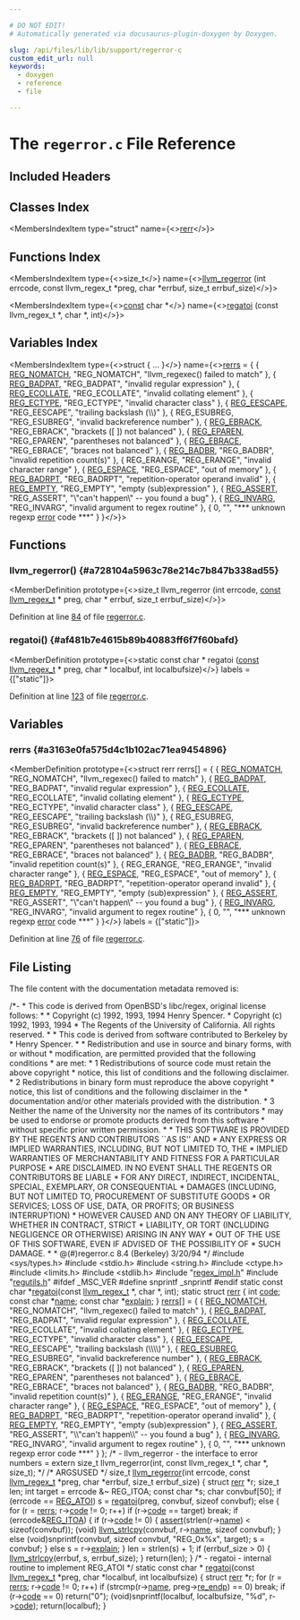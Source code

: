 ```yaml
---

# DO NOT EDIT!
# Automatically generated via docusaurus-plugin-doxygen by Doxygen.

slug: /api/files/lib/lib/support/regerror-c
custom_edit_url: null
keywords:
  - doxygen
  - reference
  - file

---
```





# The `regerror.c` File Reference

<DoxygenPage pluginConfig={pluginConfig}>



## Included Headers

<IncludesList>
<IncludesListItem
  filePath="sys/types.h"
  permalink=""
  isLocal="false" />
<IncludesListItem
  filePath="stdio.h"
  permalink=""
  isLocal="false" />
<IncludesListItem
  filePath="string.h"
  permalink=""
  isLocal="false" />
<IncludesListItem
  filePath="ctype.h"
  permalink=""
  isLocal="false" />
<IncludesListItem
  filePath="limits.h"
  permalink=""
  isLocal="false" />
<IncludesListItem
  filePath="stdlib.h"
  permalink=""
  isLocal="false" />
<IncludesListItem
  filePath="regex_impl.h"
  permalink="/docs/api/files/lib/lib/support/regex-impl-h"
  isLocal="true" />
<IncludesListItem
  filePath="regutils.h"
  permalink="/docs/api/files/lib/lib/support/regutils-h"
  isLocal="true" />
</IncludesList>

## Classes Index

<MembersIndex>

<MembersIndexItem
  type="struct"
  name={<><a href="/docs/api/structs/rerr">rerr</a></>}>
</MembersIndexItem>

</MembersIndex>

## Functions Index

<MembersIndex>

<MembersIndexItem
  type={<>size&#95;t</>}
  name={<><a href="#a728104a5963c78e214c7b847b338ad55">llvm&#95;regerror</a> (int errcode, const llvm&#95;regex&#95;t &#42;preg, char &#42;errbuf, size&#95;t errbuf&#95;size)</>}>
</MembersIndexItem>

<MembersIndexItem
  type={<><a href="/docs/api/files/lib/lib/target/lib/target/aarch64/aarch64promoteconstant-cpp/#a90f8350fecae261c25be85d38b451bff">const</a> char &#42;</>}
  name={<><a href="#af481b7e4615b89b40883ff6f7f60bafd">regatoi</a> (const llvm&#95;regex&#95;t &#42;, char &#42;, int)</>}>
</MembersIndexItem>

</MembersIndex>

## Variables Index

<MembersIndex>

<MembersIndexItem
  type={<>struct &#123; ... &#125;</>}
  name={<><a href="#a3163e0fa575d4c1b102ac71ea9454896">rerrs</a> = &#123;
	&#123; <a href="/docs/api/files/lib/lib/support/regex-impl-h/#a183aab34192b1bdc18a56e84759aa210">REG&#95;NOMATCH</a>,	&quot;REG&#95;NOMATCH&quot;,	&quot;llvm&#95;regexec() failed to match&quot; &#125;,
	&#123; <a href="/docs/api/files/lib/lib/support/regex-impl-h/#ad7e13616a54be821d6b686d8b2587401">REG&#95;BADPAT</a>,	&quot;REG&#95;BADPAT&quot;,	&quot;invalid regular expression&quot; &#125;,
	&#123; <a href="/docs/api/files/lib/lib/support/regex-impl-h/#ac8233bd7398fdb236c8dadf7abebb8a3">REG&#95;ECOLLATE</a>,	&quot;REG&#95;ECOLLATE&quot;,	&quot;invalid collating element&quot; &#125;,
	&#123; <a href="/docs/api/files/lib/lib/support/regex-impl-h/#a16d4f054978e6b70c2672145435a7917">REG&#95;ECTYPE</a>,	&quot;REG&#95;ECTYPE&quot;,	&quot;invalid character class&quot; &#125;,
	&#123; <a href="/docs/api/files/lib/lib/support/regex-impl-h/#a3c04bdcb329fb937154b2b47b2c0c2e0">REG&#95;EESCAPE</a>,	&quot;REG&#95;EESCAPE&quot;,	&quot;trailing backslash (\\\\)&quot; &#125;,
	&#123; REG&#95;ESUBREG,	&quot;REG&#95;ESUBREG&quot;,	&quot;invalid backreference number&quot; &#125;,
	&#123; <a href="/docs/api/files/lib/lib/support/regex-impl-h/#a1e0ef4e0e9d4b184f1b21285cee16c81">REG&#95;EBRACK</a>,	&quot;REG&#95;EBRACK&quot;,	&quot;brackets (&#91; &#93;) not balanced&quot; &#125;,
	&#123; <a href="/docs/api/files/lib/lib/support/regex-impl-h/#ad059816a7c4eb7e2193aadc66627a976">REG&#95;EPAREN</a>,	&quot;REG&#95;EPAREN&quot;,	&quot;parentheses not balanced&quot; &#125;,
	&#123; <a href="/docs/api/files/lib/lib/support/regex-impl-h/#ad0065762ae9d5301a00eddb6242f104b">REG&#95;EBRACE</a>,	&quot;REG&#95;EBRACE&quot;,	&quot;braces not balanced&quot; &#125;,
	&#123; <a href="/docs/api/files/lib/lib/support/regex-impl-h/#aa4693ad3584b57edf162fa492f85c16f">REG&#95;BADBR</a>,	&quot;REG&#95;BADBR&quot;,	&quot;invalid repetition count(s)&quot; &#125;,
	&#123; REG&#95;ERANGE,	&quot;REG&#95;ERANGE&quot;,	&quot;invalid character range&quot; &#125;,
	&#123; <a href="/docs/api/files/lib/lib/support/regex-impl-h/#ae0ee85477e8756f1cf2d7fab21e56235">REG&#95;ESPACE</a>,	&quot;REG&#95;ESPACE&quot;,	&quot;out of memory&quot; &#125;,
	&#123; <a href="/docs/api/files/lib/lib/support/regex-impl-h/#a377356d91031028d3c2d6960b6fb3ac0">REG&#95;BADRPT</a>,	&quot;REG&#95;BADRPT&quot;,	&quot;repetition-operator operand invalid&quot; &#125;,
	&#123; <a href="/docs/api/files/lib/lib/support/regex-impl-h/#ab974b0d779831c3f7ba76a70748d7e71">REG&#95;EMPTY</a>,	&quot;REG&#95;EMPTY&quot;,	&quot;empty (sub)expression&quot; &#125;,
	&#123; <a href="/docs/api/files/lib/lib/support/regex-impl-h/#a284ab151886dcb8b211f21a8a0d36d78">REG&#95;ASSERT</a>,	&quot;REG&#95;ASSERT&quot;,	&quot;\\&quot;can&#39;t happen\\&quot; -- you found a bug&quot; &#125;,
	&#123; <a href="/docs/api/files/lib/lib/support/regex-impl-h/#a5dba69255d33bbff71dc102cd9d5477e">REG&#95;INVARG</a>,	&quot;REG&#95;INVARG&quot;,	&quot;invalid argument to regex routine&quot; &#125;,
	&#123; 0,		&quot;&quot;,		&quot;&#42;&#42;&#42; unknown regexp <a href="/docs/api/files/lib/lib/debuginfo/lib/debuginfo/codeview/symbolrecordmapping-cpp/#a9cdf893c7d17e47fa1ed8bebf92a5da4">error</a> code &#42;&#42;&#42;&quot; &#125;
&#125;</>}>
</MembersIndexItem>

</MembersIndex>


<SectionDefinition>

## Functions

### llvm&#95;regerror() {#a728104a5963c78e214c7b847b338ad55}

<MemberDefinition
  prototype={<>size&#95;t llvm&#95;regerror (int errcode, <a href="/docs/api/files/lib/lib/target/lib/target/aarch64/aarch64promoteconstant-cpp/#a90f8350fecae261c25be85d38b451bff">const</a> <a href="/docs/api/files/lib/lib/support/regex-impl-h/#a14d8a63433f444e7352b4e931cf33335">llvm&#95;regex&#95;t</a> &#42; preg, char &#42; errbuf, size&#95;t errbuf_size)</>}>

Definition at line <a href="#l00084">84</a> of file <a href="/docs/api/files/lib/lib/support/regerror-c">regerror.c</a>.
</MemberDefinition>

### regatoi() {#af481b7e4615b89b40883ff6f7f60bafd}

<MemberDefinition
  prototype={<>static const char &#42; regatoi (<a href="/docs/api/files/lib/lib/target/lib/target/aarch64/aarch64promoteconstant-cpp/#a90f8350fecae261c25be85d38b451bff">const</a> <a href="/docs/api/files/lib/lib/support/regex-impl-h/#a14d8a63433f444e7352b4e931cf33335">llvm&#95;regex&#95;t</a> &#42; preg, char &#42; localbuf, int localbufsize)</>}
  labels = {["static"]}>

Definition at line <a href="#l00123">123</a> of file <a href="/docs/api/files/lib/lib/support/regerror-c">regerror.c</a>.
</MemberDefinition>

</SectionDefinition>

<SectionDefinition>

## Variables

### rerrs {#a3163e0fa575d4c1b102ac71ea9454896}

<MemberDefinition
  prototype={<>struct rerr rerrs&#91;&#93; = &#123;
	&#123; <a href="/docs/api/files/lib/lib/support/regex-impl-h/#a183aab34192b1bdc18a56e84759aa210">REG&#95;NOMATCH</a>,	&quot;REG&#95;NOMATCH&quot;,	&quot;llvm&#95;regexec() failed to match&quot; &#125;,
	&#123; <a href="/docs/api/files/lib/lib/support/regex-impl-h/#ad7e13616a54be821d6b686d8b2587401">REG&#95;BADPAT</a>,	&quot;REG&#95;BADPAT&quot;,	&quot;invalid regular expression&quot; &#125;,
	&#123; <a href="/docs/api/files/lib/lib/support/regex-impl-h/#ac8233bd7398fdb236c8dadf7abebb8a3">REG&#95;ECOLLATE</a>,	&quot;REG&#95;ECOLLATE&quot;,	&quot;invalid collating element&quot; &#125;,
	&#123; <a href="/docs/api/files/lib/lib/support/regex-impl-h/#a16d4f054978e6b70c2672145435a7917">REG&#95;ECTYPE</a>,	&quot;REG&#95;ECTYPE&quot;,	&quot;invalid character class&quot; &#125;,
	&#123; <a href="/docs/api/files/lib/lib/support/regex-impl-h/#a3c04bdcb329fb937154b2b47b2c0c2e0">REG&#95;EESCAPE</a>,	&quot;REG&#95;EESCAPE&quot;,	&quot;trailing backslash (\\\\)&quot; &#125;,
	&#123; REG&#95;ESUBREG,	&quot;REG&#95;ESUBREG&quot;,	&quot;invalid backreference number&quot; &#125;,
	&#123; <a href="/docs/api/files/lib/lib/support/regex-impl-h/#a1e0ef4e0e9d4b184f1b21285cee16c81">REG&#95;EBRACK</a>,	&quot;REG&#95;EBRACK&quot;,	&quot;brackets (&#91; &#93;) not balanced&quot; &#125;,
	&#123; <a href="/docs/api/files/lib/lib/support/regex-impl-h/#ad059816a7c4eb7e2193aadc66627a976">REG&#95;EPAREN</a>,	&quot;REG&#95;EPAREN&quot;,	&quot;parentheses not balanced&quot; &#125;,
	&#123; <a href="/docs/api/files/lib/lib/support/regex-impl-h/#ad0065762ae9d5301a00eddb6242f104b">REG&#95;EBRACE</a>,	&quot;REG&#95;EBRACE&quot;,	&quot;braces not balanced&quot; &#125;,
	&#123; <a href="/docs/api/files/lib/lib/support/regex-impl-h/#aa4693ad3584b57edf162fa492f85c16f">REG&#95;BADBR</a>,	&quot;REG&#95;BADBR&quot;,	&quot;invalid repetition count(s)&quot; &#125;,
	&#123; REG&#95;ERANGE,	&quot;REG&#95;ERANGE&quot;,	&quot;invalid character range&quot; &#125;,
	&#123; <a href="/docs/api/files/lib/lib/support/regex-impl-h/#ae0ee85477e8756f1cf2d7fab21e56235">REG&#95;ESPACE</a>,	&quot;REG&#95;ESPACE&quot;,	&quot;out of memory&quot; &#125;,
	&#123; <a href="/docs/api/files/lib/lib/support/regex-impl-h/#a377356d91031028d3c2d6960b6fb3ac0">REG&#95;BADRPT</a>,	&quot;REG&#95;BADRPT&quot;,	&quot;repetition-operator operand invalid&quot; &#125;,
	&#123; <a href="/docs/api/files/lib/lib/support/regex-impl-h/#ab974b0d779831c3f7ba76a70748d7e71">REG&#95;EMPTY</a>,	&quot;REG&#95;EMPTY&quot;,	&quot;empty (sub)expression&quot; &#125;,
	&#123; <a href="/docs/api/files/lib/lib/support/regex-impl-h/#a284ab151886dcb8b211f21a8a0d36d78">REG&#95;ASSERT</a>,	&quot;REG&#95;ASSERT&quot;,	&quot;\\&quot;can&#39;t happen\\&quot; -- you found a bug&quot; &#125;,
	&#123; <a href="/docs/api/files/lib/lib/support/regex-impl-h/#a5dba69255d33bbff71dc102cd9d5477e">REG&#95;INVARG</a>,	&quot;REG&#95;INVARG&quot;,	&quot;invalid argument to regex routine&quot; &#125;,
	&#123; 0,		&quot;&quot;,		&quot;&#42;&#42;&#42; unknown regexp <a href="/docs/api/files/lib/lib/debuginfo/lib/debuginfo/codeview/symbolrecordmapping-cpp/#a9cdf893c7d17e47fa1ed8bebf92a5da4">error</a> code &#42;&#42;&#42;&quot; &#125;
&#125;</>}
  labels = {["static"]}>

Definition at line <a href="#l00076">76</a> of file <a href="/docs/api/files/lib/lib/support/regerror-c">regerror.c</a>.
</MemberDefinition>

</SectionDefinition>

## File Listing

The file content with the documentation metadata removed is:

<ProgramListing>

<Link id="l00001" /><CodeLine lineNumber="1"><Highlight kind="comment">/&#42;-</Highlight></CodeLine>
<Link id="l00002" /><CodeLine lineNumber="2"><Highlight kind="comment"> &#42; This code is derived from OpenBSD&#39;s libc/regex, original license follows:</Highlight></CodeLine>
<Link id="l00003" /><CodeLine lineNumber="3"><Highlight kind="comment"> &#42;</Highlight></CodeLine>
<Link id="l00004" /><CodeLine lineNumber="4"><Highlight kind="comment"> &#42; Copyright (c) 1992, 1993, 1994 Henry Spencer.</Highlight></CodeLine>
<Link id="l00005" /><CodeLine lineNumber="5"><Highlight kind="comment"> &#42; Copyright (c) 1992, 1993, 1994</Highlight></CodeLine>
<Link id="l00006" /><CodeLine lineNumber="6"><Highlight kind="comment"> &#42;  The Regents of the University of California.  All rights reserved.</Highlight></CodeLine>
<Link id="l00007" /><CodeLine lineNumber="7"><Highlight kind="comment"> &#42;</Highlight></CodeLine>
<Link id="l00008" /><CodeLine lineNumber="8"><Highlight kind="comment"> &#42; This code is derived from software contributed to Berkeley by</Highlight></CodeLine>
<Link id="l00009" /><CodeLine lineNumber="9"><Highlight kind="comment"> &#42; Henry Spencer.</Highlight></CodeLine>
<Link id="l00010" /><CodeLine lineNumber="10"><Highlight kind="comment"> &#42;</Highlight></CodeLine>
<Link id="l00011" /><CodeLine lineNumber="11"><Highlight kind="comment"> &#42; Redistribution and use in source and binary forms, with or without</Highlight></CodeLine>
<Link id="l00012" /><CodeLine lineNumber="12"><Highlight kind="comment"> &#42; modification, are permitted provided that the following conditions</Highlight></CodeLine>
<Link id="l00013" /><CodeLine lineNumber="13"><Highlight kind="comment"> &#42; are met:</Highlight></CodeLine>
<Link id="l00014" /><CodeLine lineNumber="14"><Highlight kind="comment"> &#42; 1 Redistributions of source code must retain the above copyright</Highlight></CodeLine>
<Link id="l00015" /><CodeLine lineNumber="15"><Highlight kind="comment"> &#42;    notice, this list of conditions and the following disclaimer.</Highlight></CodeLine>
<Link id="l00016" /><CodeLine lineNumber="16"><Highlight kind="comment"> &#42; 2 Redistributions in binary form must reproduce the above copyright</Highlight></CodeLine>
<Link id="l00017" /><CodeLine lineNumber="17"><Highlight kind="comment"> &#42;    notice, this list of conditions and the following disclaimer in the</Highlight></CodeLine>
<Link id="l00018" /><CodeLine lineNumber="18"><Highlight kind="comment"> &#42;    documentation and/or other materials provided with the distribution.</Highlight></CodeLine>
<Link id="l00019" /><CodeLine lineNumber="19"><Highlight kind="comment"> &#42; 3 Neither the name of the University nor the names of its contributors</Highlight></CodeLine>
<Link id="l00020" /><CodeLine lineNumber="20"><Highlight kind="comment"> &#42;    may be used to endorse or promote products derived from this software</Highlight></CodeLine>
<Link id="l00021" /><CodeLine lineNumber="21"><Highlight kind="comment"> &#42;    without specific prior written permission.</Highlight></CodeLine>
<Link id="l00022" /><CodeLine lineNumber="22"><Highlight kind="comment"> &#42;</Highlight></CodeLine>
<Link id="l00023" /><CodeLine lineNumber="23"><Highlight kind="comment"> &#42; THIS SOFTWARE IS PROVIDED BY THE REGENTS AND CONTRIBUTORS &#96;&#96;AS IS&#39;&#39; AND</Highlight></CodeLine>
<Link id="l00024" /><CodeLine lineNumber="24"><Highlight kind="comment"> &#42; ANY EXPRESS OR IMPLIED WARRANTIES, INCLUDING, BUT NOT LIMITED TO, THE</Highlight></CodeLine>
<Link id="l00025" /><CodeLine lineNumber="25"><Highlight kind="comment"> &#42; IMPLIED WARRANTIES OF MERCHANTABILITY AND FITNESS FOR A PARTICULAR PURPOSE</Highlight></CodeLine>
<Link id="l00026" /><CodeLine lineNumber="26"><Highlight kind="comment"> &#42; ARE DISCLAIMED.  IN NO EVENT SHALL THE REGENTS OR CONTRIBUTORS BE LIABLE</Highlight></CodeLine>
<Link id="l00027" /><CodeLine lineNumber="27"><Highlight kind="comment"> &#42; FOR ANY DIRECT, INDIRECT, INCIDENTAL, SPECIAL, EXEMPLARY, OR CONSEQUENTIAL</Highlight></CodeLine>
<Link id="l00028" /><CodeLine lineNumber="28"><Highlight kind="comment"> &#42; DAMAGES (INCLUDING, BUT NOT LIMITED TO, PROCUREMENT OF SUBSTITUTE GOODS</Highlight></CodeLine>
<Link id="l00029" /><CodeLine lineNumber="29"><Highlight kind="comment"> &#42; OR SERVICES; LOSS OF USE, DATA, OR PROFITS; OR BUSINESS INTERRUPTION)</Highlight></CodeLine>
<Link id="l00030" /><CodeLine lineNumber="30"><Highlight kind="comment"> &#42; HOWEVER CAUSED AND ON ANY THEORY OF LIABILITY, WHETHER IN CONTRACT, STRICT</Highlight></CodeLine>
<Link id="l00031" /><CodeLine lineNumber="31"><Highlight kind="comment"> &#42; LIABILITY, OR TORT (INCLUDING NEGLIGENCE OR OTHERWISE) ARISING IN ANY WAY</Highlight></CodeLine>
<Link id="l00032" /><CodeLine lineNumber="32"><Highlight kind="comment"> &#42; OUT OF THE USE OF THIS SOFTWARE, EVEN IF ADVISED OF THE POSSIBILITY OF</Highlight></CodeLine>
<Link id="l00033" /><CodeLine lineNumber="33"><Highlight kind="comment"> &#42; SUCH DAMAGE.</Highlight></CodeLine>
<Link id="l00034" /><CodeLine lineNumber="34"><Highlight kind="comment"> &#42;</Highlight></CodeLine>
<Link id="l00035" /><CodeLine lineNumber="35"><Highlight kind="comment"> &#42;  @(#)regerror.c  8.4 (Berkeley) 3/20/94</Highlight></CodeLine>
<Link id="l00036" /><CodeLine lineNumber="36"><Highlight kind="comment"> &#42;/</Highlight><Highlight kind="normal"></Highlight></CodeLine>
<Link id="l00037" /><CodeLine lineNumber="37"><Highlight kind="normal"></Highlight></CodeLine>
<Link id="l00038" /><CodeLine lineNumber="38"><Highlight kind="normal"></Highlight><Highlight kind="preprocessor">#include &lt;sys/types.h&gt;</Highlight><Highlight kind="normal"></Highlight></CodeLine>
<Link id="l00039" /><CodeLine lineNumber="39"><Highlight kind="normal"></Highlight><Highlight kind="preprocessor">#include &lt;stdio.h&gt;</Highlight><Highlight kind="normal"></Highlight></CodeLine>
<Link id="l00040" /><CodeLine lineNumber="40"><Highlight kind="normal"></Highlight><Highlight kind="preprocessor">#include &lt;string.h&gt;</Highlight><Highlight kind="normal"></Highlight></CodeLine>
<Link id="l00041" /><CodeLine lineNumber="41"><Highlight kind="normal"></Highlight><Highlight kind="preprocessor">#include &lt;ctype.h&gt;</Highlight><Highlight kind="normal"></Highlight></CodeLine>
<Link id="l00042" /><CodeLine lineNumber="42"><Highlight kind="normal"></Highlight><Highlight kind="preprocessor">#include &lt;limits.h&gt;</Highlight><Highlight kind="normal"></Highlight></CodeLine>
<Link id="l00043" /><CodeLine lineNumber="43"><Highlight kind="normal"></Highlight><Highlight kind="preprocessor">#include &lt;stdlib.h&gt;</Highlight><Highlight kind="normal"></Highlight></CodeLine>
<Link id="l00044" /><CodeLine lineNumber="44"><Highlight kind="normal"></Highlight><Highlight kind="preprocessor">#include &quot;<a href="/docs/api/files/lib/lib/support/regex-impl-h">regex&#95;impl.h</a>&quot;</Highlight><Highlight kind="normal"></Highlight></CodeLine>
<Link id="l00045" /><CodeLine lineNumber="45"><Highlight kind="normal"></Highlight></CodeLine>
<Link id="l00046" /><CodeLine lineNumber="46"><Highlight kind="normal"></Highlight><Highlight kind="preprocessor">#include &quot;<a href="/docs/api/files/lib/lib/support/regutils-h">regutils.h</a>&quot;</Highlight><Highlight kind="normal"></Highlight></CodeLine>
<Link id="l00047" /><CodeLine lineNumber="47"><Highlight kind="normal"></Highlight></CodeLine>
<Link id="l00048" /><CodeLine lineNumber="48"><Highlight kind="normal"></Highlight><Highlight kind="preprocessor">#ifdef &#95;MSC&#95;VER</Highlight><Highlight kind="normal"></Highlight></CodeLine>
<Link id="l00049" /><CodeLine lineNumber="49"><Highlight kind="normal"></Highlight><Highlight kind="preprocessor">#define snprintf &#95;snprintf</Highlight><Highlight kind="normal"></Highlight></CodeLine>
<Link id="l00050" /><CodeLine lineNumber="50"><Highlight kind="normal"></Highlight><Highlight kind="preprocessor">#endif</Highlight><Highlight kind="normal"></Highlight></CodeLine>
<Link id="l00051" /><CodeLine lineNumber="51"><Highlight kind="normal"></Highlight></CodeLine>
<Link id="l00052" /><CodeLine lineNumber="52"><Highlight kind="normal"></Highlight><Highlight kind="keyword">static</Highlight><Highlight kind="normal"> </Highlight><Highlight kind="keyword">const</Highlight><Highlight kind="normal"> </Highlight><Highlight kind="keywordtype">char</Highlight><Highlight kind="normal"> &#42;<a href="#af481b7e4615b89b40883ff6f7f60bafd">regatoi</a>(</Highlight><Highlight kind="keyword">const</Highlight><Highlight kind="normal"> <a href="/docs/api/files/lib/lib/support/regex-impl-h/#a14d8a63433f444e7352b4e931cf33335">llvm&#95;regex&#95;t</a> &#42;, </Highlight><Highlight kind="keywordtype">char</Highlight><Highlight kind="normal"> &#42;, </Highlight><Highlight kind="keywordtype">int</Highlight><Highlight kind="normal">);</Highlight></CodeLine>
<Link id="l00053" /><CodeLine lineNumber="53"><Highlight kind="normal"></Highlight></CodeLine>
<Link id="l00054" /><CodeLine lineNumber="54" lineLink="/docs/api/structs/rerr"><Highlight kind="normal"></Highlight><Highlight kind="keyword">static</Highlight><Highlight kind="normal"> </Highlight><Highlight kind="keyword">struct </Highlight><Highlight kind="normal"><a href="/docs/api/structs/rerr">rerr</a> &#123;</Highlight></CodeLine>
<Link id="l00055" /><CodeLine lineNumber="55" lineLink="/docs/api/structs/rerr/#a0bbc574398805ac6226a74745d8a8215"><Highlight kind="normal">  </Highlight><Highlight kind="keywordtype">int</Highlight><Highlight kind="normal"> <a href="/docs/api/structs/rerr/#a0bbc574398805ac6226a74745d8a8215">code</a>;</Highlight></CodeLine>
<Link id="l00056" /><CodeLine lineNumber="56" lineLink="/docs/api/structs/rerr/#a2f69e340c9f6404032c5f9d5ea84245b"><Highlight kind="normal">  </Highlight><Highlight kind="keyword">const</Highlight><Highlight kind="normal"> </Highlight><Highlight kind="keywordtype">char</Highlight><Highlight kind="normal"> &#42;<a href="/docs/api/structs/rerr/#a2f69e340c9f6404032c5f9d5ea84245b">name</a>;</Highlight></CodeLine>
<Link id="l00057" /><CodeLine lineNumber="57" lineLink="/docs/api/structs/rerr/#a00db6e0c7d6449af27fff2afdb4155ea"><Highlight kind="normal">  </Highlight><Highlight kind="keyword">const</Highlight><Highlight kind="normal"> </Highlight><Highlight kind="keywordtype">char</Highlight><Highlight kind="normal"> &#42;<a href="/docs/api/structs/rerr/#a00db6e0c7d6449af27fff2afdb4155ea">explain</a>;</Highlight></CodeLine>
<Link id="l00058" /><CodeLine lineNumber="58"><Highlight kind="normal">&#125; <a href="#a3163e0fa575d4c1b102ac71ea9454896">rerrs</a>&#91;&#93; = &#123;</Highlight></CodeLine>
<Link id="l00059" /><CodeLine lineNumber="59"><Highlight kind="normal">  &#123; <a href="/docs/api/files/lib/lib/support/regex-impl-h/#a183aab34192b1bdc18a56e84759aa210">REG&#95;NOMATCH</a>,  </Highlight><Highlight kind="stringliteral">&quot;REG&#95;NOMATCH&quot;</Highlight><Highlight kind="normal">,  </Highlight><Highlight kind="stringliteral">&quot;llvm&#95;regexec() failed to match&quot;</Highlight><Highlight kind="normal"> &#125;,</Highlight></CodeLine>
<Link id="l00060" /><CodeLine lineNumber="60"><Highlight kind="normal">  &#123; <a href="/docs/api/files/lib/lib/support/regex-impl-h/#ad7e13616a54be821d6b686d8b2587401">REG&#95;BADPAT</a>, </Highlight><Highlight kind="stringliteral">&quot;REG&#95;BADPAT&quot;</Highlight><Highlight kind="normal">, </Highlight><Highlight kind="stringliteral">&quot;invalid regular expression&quot;</Highlight><Highlight kind="normal"> &#125;,</Highlight></CodeLine>
<Link id="l00061" /><CodeLine lineNumber="61"><Highlight kind="normal">  &#123; <a href="/docs/api/files/lib/lib/support/regex-impl-h/#ac8233bd7398fdb236c8dadf7abebb8a3">REG&#95;ECOLLATE</a>, </Highlight><Highlight kind="stringliteral">&quot;REG&#95;ECOLLATE&quot;</Highlight><Highlight kind="normal">, </Highlight><Highlight kind="stringliteral">&quot;invalid collating element&quot;</Highlight><Highlight kind="normal"> &#125;,</Highlight></CodeLine>
<Link id="l00062" /><CodeLine lineNumber="62"><Highlight kind="normal">  &#123; <a href="/docs/api/files/lib/lib/support/regex-impl-h/#a16d4f054978e6b70c2672145435a7917">REG&#95;ECTYPE</a>, </Highlight><Highlight kind="stringliteral">&quot;REG&#95;ECTYPE&quot;</Highlight><Highlight kind="normal">, </Highlight><Highlight kind="stringliteral">&quot;invalid character class&quot;</Highlight><Highlight kind="normal"> &#125;,</Highlight></CodeLine>
<Link id="l00063" /><CodeLine lineNumber="63"><Highlight kind="normal">  &#123; <a href="/docs/api/files/lib/lib/support/regex-impl-h/#a3c04bdcb329fb937154b2b47b2c0c2e0">REG&#95;EESCAPE</a>,  </Highlight><Highlight kind="stringliteral">&quot;REG&#95;EESCAPE&quot;</Highlight><Highlight kind="normal">,  </Highlight><Highlight kind="stringliteral">&quot;trailing backslash (\\\\)&quot;</Highlight><Highlight kind="normal"> &#125;,</Highlight></CodeLine>
<Link id="l00064" /><CodeLine lineNumber="64"><Highlight kind="normal">  &#123; <a href="/docs/api/files/lib/lib/support/regex-impl-h/#a93635e62856bab30bab8d0bc400ff07d">REG&#95;ESUBREG</a>,  </Highlight><Highlight kind="stringliteral">&quot;REG&#95;ESUBREG&quot;</Highlight><Highlight kind="normal">,  </Highlight><Highlight kind="stringliteral">&quot;invalid backreference number&quot;</Highlight><Highlight kind="normal"> &#125;,</Highlight></CodeLine>
<Link id="l00065" /><CodeLine lineNumber="65"><Highlight kind="normal">  &#123; <a href="/docs/api/files/lib/lib/support/regex-impl-h/#a1e0ef4e0e9d4b184f1b21285cee16c81">REG&#95;EBRACK</a>, </Highlight><Highlight kind="stringliteral">&quot;REG&#95;EBRACK&quot;</Highlight><Highlight kind="normal">, </Highlight><Highlight kind="stringliteral">&quot;brackets (&#91; &#93;) not balanced&quot;</Highlight><Highlight kind="normal"> &#125;,</Highlight></CodeLine>
<Link id="l00066" /><CodeLine lineNumber="66"><Highlight kind="normal">  &#123; <a href="/docs/api/files/lib/lib/support/regex-impl-h/#ad059816a7c4eb7e2193aadc66627a976">REG&#95;EPAREN</a>, </Highlight><Highlight kind="stringliteral">&quot;REG&#95;EPAREN&quot;</Highlight><Highlight kind="normal">, </Highlight><Highlight kind="stringliteral">&quot;parentheses not balanced&quot;</Highlight><Highlight kind="normal"> &#125;,</Highlight></CodeLine>
<Link id="l00067" /><CodeLine lineNumber="67"><Highlight kind="normal">  &#123; <a href="/docs/api/files/lib/lib/support/regex-impl-h/#ad0065762ae9d5301a00eddb6242f104b">REG&#95;EBRACE</a>, </Highlight><Highlight kind="stringliteral">&quot;REG&#95;EBRACE&quot;</Highlight><Highlight kind="normal">, </Highlight><Highlight kind="stringliteral">&quot;braces not balanced&quot;</Highlight><Highlight kind="normal"> &#125;,</Highlight></CodeLine>
<Link id="l00068" /><CodeLine lineNumber="68"><Highlight kind="normal">  &#123; <a href="/docs/api/files/lib/lib/support/regex-impl-h/#aa4693ad3584b57edf162fa492f85c16f">REG&#95;BADBR</a>,  </Highlight><Highlight kind="stringliteral">&quot;REG&#95;BADBR&quot;</Highlight><Highlight kind="normal">,  </Highlight><Highlight kind="stringliteral">&quot;invalid repetition count(s)&quot;</Highlight><Highlight kind="normal"> &#125;,</Highlight></CodeLine>
<Link id="l00069" /><CodeLine lineNumber="69"><Highlight kind="normal">  &#123; <a href="/docs/api/files/lib/lib/support/regex-impl-h/#a92147e11843057bc3c9a5b2a2f682b14">REG&#95;ERANGE</a>, </Highlight><Highlight kind="stringliteral">&quot;REG&#95;ERANGE&quot;</Highlight><Highlight kind="normal">, </Highlight><Highlight kind="stringliteral">&quot;invalid character range&quot;</Highlight><Highlight kind="normal"> &#125;,</Highlight></CodeLine>
<Link id="l00070" /><CodeLine lineNumber="70"><Highlight kind="normal">  &#123; <a href="/docs/api/files/lib/lib/support/regex-impl-h/#ae0ee85477e8756f1cf2d7fab21e56235">REG&#95;ESPACE</a>, </Highlight><Highlight kind="stringliteral">&quot;REG&#95;ESPACE&quot;</Highlight><Highlight kind="normal">, </Highlight><Highlight kind="stringliteral">&quot;out of memory&quot;</Highlight><Highlight kind="normal"> &#125;,</Highlight></CodeLine>
<Link id="l00071" /><CodeLine lineNumber="71"><Highlight kind="normal">  &#123; <a href="/docs/api/files/lib/lib/support/regex-impl-h/#a377356d91031028d3c2d6960b6fb3ac0">REG&#95;BADRPT</a>, </Highlight><Highlight kind="stringliteral">&quot;REG&#95;BADRPT&quot;</Highlight><Highlight kind="normal">, </Highlight><Highlight kind="stringliteral">&quot;repetition-operator operand invalid&quot;</Highlight><Highlight kind="normal"> &#125;,</Highlight></CodeLine>
<Link id="l00072" /><CodeLine lineNumber="72"><Highlight kind="normal">  &#123; <a href="/docs/api/files/lib/lib/support/regex-impl-h/#ab974b0d779831c3f7ba76a70748d7e71">REG&#95;EMPTY</a>,  </Highlight><Highlight kind="stringliteral">&quot;REG&#95;EMPTY&quot;</Highlight><Highlight kind="normal">,  </Highlight><Highlight kind="stringliteral">&quot;empty (sub)expression&quot;</Highlight><Highlight kind="normal"> &#125;,</Highlight></CodeLine>
<Link id="l00073" /><CodeLine lineNumber="73"><Highlight kind="normal">  &#123; <a href="/docs/api/files/lib/lib/support/regex-impl-h/#a284ab151886dcb8b211f21a8a0d36d78">REG&#95;ASSERT</a>, </Highlight><Highlight kind="stringliteral">&quot;REG&#95;ASSERT&quot;</Highlight><Highlight kind="normal">, </Highlight><Highlight kind="stringliteral">&quot;\\&quot;can&#39;t happen\\&quot; -- you found a bug&quot;</Highlight><Highlight kind="normal"> &#125;,</Highlight></CodeLine>
<Link id="l00074" /><CodeLine lineNumber="74"><Highlight kind="normal">  &#123; <a href="/docs/api/files/lib/lib/support/regex-impl-h/#a5dba69255d33bbff71dc102cd9d5477e">REG&#95;INVARG</a>, </Highlight><Highlight kind="stringliteral">&quot;REG&#95;INVARG&quot;</Highlight><Highlight kind="normal">, </Highlight><Highlight kind="stringliteral">&quot;invalid argument to regex routine&quot;</Highlight><Highlight kind="normal"> &#125;,</Highlight></CodeLine>
<Link id="l00075" /><CodeLine lineNumber="75"><Highlight kind="normal">  &#123; 0,    </Highlight><Highlight kind="stringliteral">&quot;&quot;</Highlight><Highlight kind="normal">,   </Highlight><Highlight kind="stringliteral">&quot;&#42;&#42;&#42; unknown regexp error code &#42;&#42;&#42;&quot;</Highlight><Highlight kind="normal"> &#125;</Highlight></CodeLine>
<Link id="l00076" /><CodeLine lineNumber="76" lineLink="#a3163e0fa575d4c1b102ac71ea9454896"><Highlight kind="normal">&#125;;</Highlight></CodeLine>
<Link id="l00077" /><CodeLine lineNumber="77"><Highlight kind="normal"></Highlight></CodeLine>
<Link id="l00078" /><CodeLine lineNumber="78"><Highlight kind="normal"></Highlight><Highlight kind="comment">/&#42;</Highlight></CodeLine>
<Link id="l00079" /><CodeLine lineNumber="79"><Highlight kind="comment"> - llvm&#95;regerror - the interface to error numbers</Highlight></CodeLine>
<Link id="l00080" /><CodeLine lineNumber="80"><Highlight kind="comment"> = extern size&#95;t llvm&#95;regerror(int, const llvm&#95;regex&#95;t &#42;, char &#42;, size&#95;t);</Highlight></CodeLine>
<Link id="l00081" /><CodeLine lineNumber="81"><Highlight kind="comment"> &#42;/</Highlight><Highlight kind="normal"></Highlight></CodeLine>
<Link id="l00082" /><CodeLine lineNumber="82"><Highlight kind="normal"></Highlight><Highlight kind="comment">/&#42; ARGSUSED &#42;/</Highlight><Highlight kind="normal"></Highlight></CodeLine>
<Link id="l00083" /><CodeLine lineNumber="83"><Highlight kind="normal"></Highlight><Highlight kind="keywordtype">size&#95;t</Highlight><Highlight kind="normal"></Highlight></CodeLine>
<Link id="l00084" /><CodeLine lineNumber="84" lineLink="#a728104a5963c78e214c7b847b338ad55"><Highlight kind="normal"><a href="#a728104a5963c78e214c7b847b338ad55">llvm&#95;regerror</a>(</Highlight><Highlight kind="keywordtype">int</Highlight><Highlight kind="normal"> errcode, </Highlight><Highlight kind="keyword">const</Highlight><Highlight kind="normal"> <a href="/docs/api/files/lib/lib/support/regex-impl-h/#a14d8a63433f444e7352b4e931cf33335">llvm&#95;regex&#95;t</a> &#42;preg, </Highlight><Highlight kind="keywordtype">char</Highlight><Highlight kind="normal"> &#42;errbuf, </Highlight><Highlight kind="keywordtype">size&#95;t</Highlight><Highlight kind="normal"> errbuf&#95;size)</Highlight></CodeLine>
<Link id="l00085" /><CodeLine lineNumber="85"><Highlight kind="normal">&#123;</Highlight></CodeLine>
<Link id="l00086" /><CodeLine lineNumber="86"><Highlight kind="normal">  </Highlight><Highlight kind="keyword">struct </Highlight><Highlight kind="normal"><a href="/docs/api/structs/rerr">rerr</a> &#42;r;</Highlight></CodeLine>
<Link id="l00087" /><CodeLine lineNumber="87"><Highlight kind="normal">  </Highlight><Highlight kind="keywordtype">size&#95;t</Highlight><Highlight kind="normal"> len;</Highlight></CodeLine>
<Link id="l00088" /><CodeLine lineNumber="88"><Highlight kind="normal">  </Highlight><Highlight kind="keywordtype">int</Highlight><Highlight kind="normal"> target = errcode &amp;~ REG&#95;ITOA;</Highlight></CodeLine>
<Link id="l00089" /><CodeLine lineNumber="89"><Highlight kind="normal">  </Highlight><Highlight kind="keyword">const</Highlight><Highlight kind="normal"> </Highlight><Highlight kind="keywordtype">char</Highlight><Highlight kind="normal"> &#42;s;</Highlight></CodeLine>
<Link id="l00090" /><CodeLine lineNumber="90"><Highlight kind="normal">  </Highlight><Highlight kind="keywordtype">char</Highlight><Highlight kind="normal"> convbuf&#91;50&#93;;</Highlight></CodeLine>
<Link id="l00091" /><CodeLine lineNumber="91"><Highlight kind="normal"></Highlight></CodeLine>
<Link id="l00092" /><CodeLine lineNumber="92"><Highlight kind="normal">  </Highlight><Highlight kind="keywordflow">if</Highlight><Highlight kind="normal"> (errcode == <a href="/docs/api/files/lib/lib/support/regex-impl-h/#a527188d8a22e439dd6dfa7d909815611">REG&#95;ATOI</a>)</Highlight></CodeLine>
<Link id="l00093" /><CodeLine lineNumber="93"><Highlight kind="normal">    s = <a href="#af481b7e4615b89b40883ff6f7f60bafd">regatoi</a>(preg, convbuf, </Highlight><Highlight kind="keyword">sizeof</Highlight><Highlight kind="normal"> convbuf);</Highlight></CodeLine>
<Link id="l00094" /><CodeLine lineNumber="94"><Highlight kind="normal">  </Highlight><Highlight kind="keywordflow">else</Highlight><Highlight kind="normal"> &#123;</Highlight></CodeLine>
<Link id="l00095" /><CodeLine lineNumber="95"><Highlight kind="normal">    </Highlight><Highlight kind="keywordflow">for</Highlight><Highlight kind="normal"> (r = <a href="#a3163e0fa575d4c1b102ac71ea9454896">rerrs</a>; r-&gt;<a href="/docs/api/structs/rerr/#a0bbc574398805ac6226a74745d8a8215">code</a> != 0; r++)</Highlight></CodeLine>
<Link id="l00096" /><CodeLine lineNumber="96"><Highlight kind="normal">      </Highlight><Highlight kind="keywordflow">if</Highlight><Highlight kind="normal"> (r-&gt;<a href="/docs/api/structs/rerr/#a0bbc574398805ac6226a74745d8a8215">code</a> == target)</Highlight></CodeLine>
<Link id="l00097" /><CodeLine lineNumber="97"><Highlight kind="normal">        </Highlight><Highlight kind="keywordflow">break</Highlight><Highlight kind="normal">;</Highlight></CodeLine>
<Link id="l00098" /><CodeLine lineNumber="98"><Highlight kind="normal">  </Highlight></CodeLine>
<Link id="l00099" /><CodeLine lineNumber="99"><Highlight kind="normal">    </Highlight><Highlight kind="keywordflow">if</Highlight><Highlight kind="normal"> (errcode&amp;<a href="/docs/api/files/lib/lib/support/regex-impl-h/#a2a2cc83a1e03c9821465885213d5af5b">REG&#95;ITOA</a>) &#123;</Highlight></CodeLine>
<Link id="l00100" /><CodeLine lineNumber="100"><Highlight kind="normal">      </Highlight><Highlight kind="keywordflow">if</Highlight><Highlight kind="normal"> (r-&gt;<a href="/docs/api/structs/rerr/#a0bbc574398805ac6226a74745d8a8215">code</a> != 0) &#123;</Highlight></CodeLine>
<Link id="l00101" /><CodeLine lineNumber="101"><Highlight kind="normal">        <a href="/docs/api/files/lib/lib/target/lib/target/amdgpu/silowercontrolflow-cpp/#a4868c5d81c5ccc98c47aeab6244346a0">assert</a>(strlen(r-&gt;<a href="/docs/api/structs/rerr/#a2f69e340c9f6404032c5f9d5ea84245b">name</a>) &lt; </Highlight><Highlight kind="keyword">sizeof</Highlight><Highlight kind="normal">(convbuf));</Highlight></CodeLine>
<Link id="l00102" /><CodeLine lineNumber="102"><Highlight kind="normal">        (void) <a href="/docs/api/files/lib/lib/support/regex-impl-h/#a0665f8b90af5f30c518451a34a94e0aa">llvm&#95;strlcpy</a>(convbuf, r-&gt;<a href="/docs/api/structs/rerr/#a2f69e340c9f6404032c5f9d5ea84245b">name</a>, </Highlight><Highlight kind="keyword">sizeof</Highlight><Highlight kind="normal"> convbuf);</Highlight></CodeLine>
<Link id="l00103" /><CodeLine lineNumber="103"><Highlight kind="normal">      &#125; </Highlight><Highlight kind="keywordflow">else</Highlight><Highlight kind="normal"></Highlight></CodeLine>
<Link id="l00104" /><CodeLine lineNumber="104"><Highlight kind="normal">        (</Highlight><Highlight kind="keywordtype">void</Highlight><Highlight kind="normal">)snprintf(convbuf, </Highlight><Highlight kind="keyword">sizeof</Highlight><Highlight kind="normal"> convbuf,</Highlight></CodeLine>
<Link id="l00105" /><CodeLine lineNumber="105"><Highlight kind="normal">            </Highlight><Highlight kind="stringliteral">&quot;REG&#95;0x%x&quot;</Highlight><Highlight kind="normal">, target);</Highlight></CodeLine>
<Link id="l00106" /><CodeLine lineNumber="106"><Highlight kind="normal">      s = convbuf;</Highlight></CodeLine>
<Link id="l00107" /><CodeLine lineNumber="107"><Highlight kind="normal">    &#125; </Highlight><Highlight kind="keywordflow">else</Highlight><Highlight kind="normal"></Highlight></CodeLine>
<Link id="l00108" /><CodeLine lineNumber="108"><Highlight kind="normal">      s = r-&gt;<a href="/docs/api/structs/rerr/#a00db6e0c7d6449af27fff2afdb4155ea">explain</a>;</Highlight></CodeLine>
<Link id="l00109" /><CodeLine lineNumber="109"><Highlight kind="normal">  &#125;</Highlight></CodeLine>
<Link id="l00110" /><CodeLine lineNumber="110"><Highlight kind="normal"></Highlight></CodeLine>
<Link id="l00111" /><CodeLine lineNumber="111"><Highlight kind="normal">  len = strlen(s) + 1;</Highlight></CodeLine>
<Link id="l00112" /><CodeLine lineNumber="112"><Highlight kind="normal">  </Highlight><Highlight kind="keywordflow">if</Highlight><Highlight kind="normal"> (errbuf&#95;size &gt; 0) &#123;</Highlight></CodeLine>
<Link id="l00113" /><CodeLine lineNumber="113"><Highlight kind="normal">    <a href="/docs/api/files/lib/lib/support/regex-impl-h/#a0665f8b90af5f30c518451a34a94e0aa">llvm&#95;strlcpy</a>(errbuf, s, errbuf&#95;size);</Highlight></CodeLine>
<Link id="l00114" /><CodeLine lineNumber="114"><Highlight kind="normal">  &#125;</Highlight></CodeLine>
<Link id="l00115" /><CodeLine lineNumber="115"><Highlight kind="normal"></Highlight></CodeLine>
<Link id="l00116" /><CodeLine lineNumber="116"><Highlight kind="normal">  </Highlight><Highlight kind="keywordflow">return</Highlight><Highlight kind="normal">(len);</Highlight></CodeLine>
<Link id="l00117" /><CodeLine lineNumber="117"><Highlight kind="normal">&#125;</Highlight></CodeLine>
<Link id="l00118" /><CodeLine lineNumber="118"><Highlight kind="normal"></Highlight></CodeLine>
<Link id="l00119" /><CodeLine lineNumber="119"><Highlight kind="normal"></Highlight><Highlight kind="comment">/&#42;</Highlight></CodeLine>
<Link id="l00120" /><CodeLine lineNumber="120"><Highlight kind="comment"> - regatoi - internal routine to implement REG&#95;ATOI</Highlight></CodeLine>
<Link id="l00121" /><CodeLine lineNumber="121"><Highlight kind="comment"> &#42;/</Highlight><Highlight kind="normal"></Highlight></CodeLine>
<Link id="l00122" /><CodeLine lineNumber="122"><Highlight kind="normal"></Highlight><Highlight kind="keyword">static</Highlight><Highlight kind="normal"> </Highlight><Highlight kind="keyword">const</Highlight><Highlight kind="normal"> </Highlight><Highlight kind="keywordtype">char</Highlight><Highlight kind="normal"> &#42;</Highlight></CodeLine>
<Link id="l00123" /><CodeLine lineNumber="123" lineLink="#af481b7e4615b89b40883ff6f7f60bafd"><Highlight kind="normal"><a href="#af481b7e4615b89b40883ff6f7f60bafd">regatoi</a>(</Highlight><Highlight kind="keyword">const</Highlight><Highlight kind="normal"> <a href="/docs/api/files/lib/lib/support/regex-impl-h/#a14d8a63433f444e7352b4e931cf33335">llvm&#95;regex&#95;t</a> &#42;preg, </Highlight><Highlight kind="keywordtype">char</Highlight><Highlight kind="normal"> &#42;localbuf, </Highlight><Highlight kind="keywordtype">int</Highlight><Highlight kind="normal"> localbufsize)</Highlight></CodeLine>
<Link id="l00124" /><CodeLine lineNumber="124"><Highlight kind="normal">&#123;</Highlight></CodeLine>
<Link id="l00125" /><CodeLine lineNumber="125"><Highlight kind="normal">  </Highlight><Highlight kind="keyword">struct </Highlight><Highlight kind="normal"><a href="/docs/api/structs/rerr">rerr</a> &#42;r;</Highlight></CodeLine>
<Link id="l00126" /><CodeLine lineNumber="126"><Highlight kind="normal"></Highlight></CodeLine>
<Link id="l00127" /><CodeLine lineNumber="127"><Highlight kind="normal">  </Highlight><Highlight kind="keywordflow">for</Highlight><Highlight kind="normal"> (r = <a href="#a3163e0fa575d4c1b102ac71ea9454896">rerrs</a>; r-&gt;<a href="/docs/api/structs/rerr/#a0bbc574398805ac6226a74745d8a8215">code</a> != 0; r++)</Highlight></CodeLine>
<Link id="l00128" /><CodeLine lineNumber="128"><Highlight kind="normal">    </Highlight><Highlight kind="keywordflow">if</Highlight><Highlight kind="normal"> (strcmp(r-&gt;<a href="/docs/api/structs/rerr/#a2f69e340c9f6404032c5f9d5ea84245b">name</a>, preg-&gt;<a href="/docs/api/structs/llvm-regex/#af5da3516ebe39b7fe40315175d49b55a">re&#95;endp</a>) == 0)</Highlight></CodeLine>
<Link id="l00129" /><CodeLine lineNumber="129"><Highlight kind="normal">      </Highlight><Highlight kind="keywordflow">break</Highlight><Highlight kind="normal">;</Highlight></CodeLine>
<Link id="l00130" /><CodeLine lineNumber="130"><Highlight kind="normal">  </Highlight><Highlight kind="keywordflow">if</Highlight><Highlight kind="normal"> (r-&gt;<a href="/docs/api/structs/rerr/#a0bbc574398805ac6226a74745d8a8215">code</a> == 0)</Highlight></CodeLine>
<Link id="l00131" /><CodeLine lineNumber="131"><Highlight kind="normal">    </Highlight><Highlight kind="keywordflow">return</Highlight><Highlight kind="normal">(</Highlight><Highlight kind="stringliteral">&quot;0&quot;</Highlight><Highlight kind="normal">);</Highlight></CodeLine>
<Link id="l00132" /><CodeLine lineNumber="132"><Highlight kind="normal"></Highlight></CodeLine>
<Link id="l00133" /><CodeLine lineNumber="133"><Highlight kind="normal">  (void)snprintf(localbuf, localbufsize, </Highlight><Highlight kind="stringliteral">&quot;%d&quot;</Highlight><Highlight kind="normal">, r-&gt;<a href="/docs/api/structs/rerr/#a0bbc574398805ac6226a74745d8a8215">code</a>);</Highlight></CodeLine>
<Link id="l00134" /><CodeLine lineNumber="134"><Highlight kind="normal">  </Highlight><Highlight kind="keywordflow">return</Highlight><Highlight kind="normal">(localbuf);</Highlight></CodeLine>
<Link id="l00135" /><CodeLine lineNumber="135"><Highlight kind="normal">&#125;</Highlight></CodeLine>

</ProgramListing>

</DoxygenPage>
